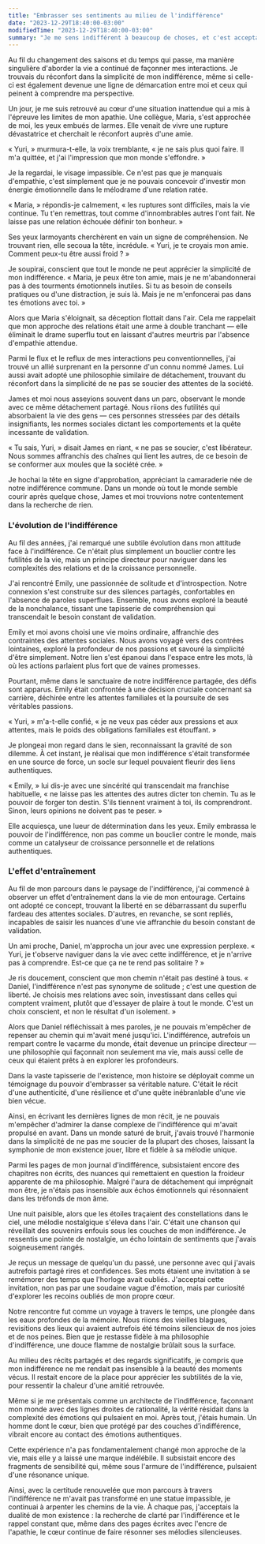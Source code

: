 ```yaml
---
title: "Embrasser ses sentiments au milieu de l'indifférence"
date: "2023-12-29T18:40:00-03:00"
modifiedTime: "2023-12-29T18:40:00-03:00"
summary: "Je me sens indifférent à beaucoup de choses, et c'est acceptable."
---
```


Au fil du changement des saisons et du temps qui passe, ma manière singulière d'aborder la vie a continué de façonner mes interactions. Je trouvais du réconfort dans la simplicité de mon indifférence, même si celle-ci est également devenue une ligne de démarcation entre moi et ceux qui peinent à comprendre ma perspective.

Un jour, je me suis retrouvé au cœur d'une situation inattendue qui a mis à l'épreuve les limites de mon apathie. Une collègue, Maria, s'est approchée de moi, les yeux embués de larmes. Elle venait de vivre une rupture dévastatrice et cherchait le réconfort auprès d'une amie.

« Yuri, » murmura-t-elle, la voix tremblante, « je ne sais plus quoi faire. Il m'a quittée, et j'ai l'impression que mon monde s'effondre. »

Je la regardai, le visage impassible. Ce n'est pas que je manquais d'empathie, c'est simplement que je ne pouvais concevoir d'investir mon énergie émotionnelle dans le mélodrame d'une relation ratée.

« Maria, » répondis-je calmement, « les ruptures sont difficiles, mais la vie continue. Tu t'en remettras, tout comme d'innombrables autres l'ont fait. Ne laisse pas une relation échouée définir ton bonheur. »

Ses yeux larmoyants cherchèrent en vain un signe de compréhension. Ne trouvant rien, elle secoua la tête, incrédule. « Yuri, je te croyais mon amie. Comment peux-tu être aussi froid ? »

Je soupirai, conscient que tout le monde ne peut apprécier la simplicité de mon indifférence. « Maria, je peux être ton amie, mais je ne m'abandonnerai pas à des tourments émotionnels inutiles. Si tu as besoin de conseils pratiques ou d'une distraction, je suis là. Mais je ne m'enfoncerai pas dans tes émotions avec toi. »

Alors que Maria s'éloignait, sa déception flottait dans l'air. Cela me rappelait que mon approche des relations était une arme à double tranchant — elle éliminait le drame superflu tout en laissant d'autres meurtris par l'absence d'empathie attendue.

Parmi le flux et le reflux de mes interactions peu conventionnelles, j'ai trouvé un allié surprenant en la personne d'un connu nommé James. Lui aussi avait adopté une philosophie similaire de détachement, trouvant du réconfort dans la simplicité de ne pas se soucier des attentes de la société.

James et moi nous asseyions souvent dans un parc, observant le monde avec ce même détachement partagé. Nous riions des futilités qui absorbaient la vie des gens — ces personnes stressées par des détails insignifiants, les normes sociales dictant les comportements et la quête incessante de validation.

« Tu sais, Yuri, » disait James en riant, « ne pas se soucier, c'est libérateur. Nous sommes affranchis des chaînes qui lient les autres, de ce besoin de se conformer aux moules que la société crée. »

Je hochai la tête en signe d'approbation, appréciant la camaraderie née de notre indifférence commune. Dans un monde où tout le monde semble courir après quelque chose, James et moi trouvions notre contentement dans la recherche de rien.

### L'évolution de l'indifférence

Au fil des années, j'ai remarqué une subtile évolution dans mon attitude face à l'indifférence. Ce n'était plus simplement un bouclier contre les futilités de la vie, mais un principe directeur pour naviguer dans les complexités des relations et de la croissance personnelle.

J'ai rencontré Emily, une passionnée de solitude et d'introspection. Notre connexion s'est construite sur des silences partagés, confortables en l'absence de paroles superflues. Ensemble, nous avons exploré la beauté de la nonchalance, tissant une tapisserie de compréhension qui transcendait le besoin constant de validation.

Emily et moi avons choisi une vie moins ordinaire, affranchie des contraintes des attentes sociales. Nous avons voyagé vers des contrées lointaines, exploré la profondeur de nos passions et savouré la simplicité d'être simplement. Notre lien s'est épanoui dans l'espace entre les mots, là où les actions parlaient plus fort que de vaines promesses.

Pourtant, même dans le sanctuaire de notre indifférence partagée, des défis sont apparus. Emily était confrontée à une décision cruciale concernant sa carrière, déchirée entre les attentes familiales et la poursuite de ses véritables passions.

« Yuri, » m'a-t-elle confié, « je ne veux pas céder aux pressions et aux attentes, mais le poids des obligations familiales est étouffant. »

Je plongeai mon regard dans le sien, reconnaissant la gravité de son dilemme. À cet instant, je réalisai que mon indifférence s'était transformée en une source de force, un socle sur lequel pouvaient fleurir des liens authentiques.

« Emily, » lui dis-je avec une sincérité qui transcendait ma franchise habituelle, « ne laisse pas les attentes des autres dicter ton chemin. Tu as le pouvoir de forger ton destin. S'ils tiennent vraiment à toi, ils comprendront. Sinon, leurs opinions ne doivent pas te peser. »

Elle acquiesça, une lueur de détermination dans les yeux. Emily embrassa le pouvoir de l'indifférence, non pas comme un bouclier contre le monde, mais comme un catalyseur de croissance personnelle et de relations authentiques.

### L'effet d'entraînement

Au fil de mon parcours dans le paysage de l'indifférence, j'ai commencé à observer un effet d'entraînement dans la vie de mon entourage. Certains ont adopté ce concept, trouvant la liberté en se débarrassant du superflu fardeau des attentes sociales. D'autres, en revanche, se sont repliés, incapables de saisir les nuances d'une vie affranchie du besoin constant de validation.

Un ami proche, Daniel, m'approcha un jour avec une expression perplexe. « Yuri, je t'observe naviguer dans la vie avec cette indifférence, et je n'arrive pas à comprendre. Est-ce que ça ne te rend pas solitaire ? »

Je ris doucement, conscient que mon chemin n'était pas destiné à tous. « Daniel, l'indifférence n'est pas synonyme de solitude ; c'est une question de liberté. Je choisis mes relations avec soin, investissant dans celles qui comptent vraiment, plutôt que d'essayer de plaire à tout le monde. C'est un choix conscient, et non le résultat d'un isolement. »

Alors que Daniel réfléchissait à mes paroles, je ne pouvais m'empêcher de repenser au chemin qui m'avait mené jusqu'ici. L'indifférence, autrefois un rempart contre le vacarme du monde, était devenue un principe directeur — une philosophie qui façonnait non seulement ma vie, mais aussi celle de ceux qui étaient prêts à en explorer les profondeurs.

Dans la vaste tapisserie de l'existence, mon histoire se déployait comme un témoignage du pouvoir d'embrasser sa véritable nature. C'était le récit d'une authenticité, d'une résilience et d'une quête inébranlable d'une vie bien vécue.

Ainsi, en écrivant les dernières lignes de mon récit, je ne pouvais m'empêcher d'admirer la danse complexe de l'indifférence qui m'avait propulsé en avant. Dans un monde saturé de bruit, j'avais trouvé l'harmonie dans la simplicité de ne pas me soucier de la plupart des choses, laissant la symphonie de mon existence jouer, libre et fidèle à sa mélodie unique.

Parmi les pages de mon journal d'indifférence, subsistaient encore des chapitres non écrits, des nuances qui remettaient en question la froideur apparente de ma philosophie. Malgré l'aura de détachement qui imprégnait mon être, je n'étais pas insensible aux échos émotionnels qui résonnaient dans les tréfonds de mon âme.

Une nuit paisible, alors que les étoiles traçaient des constellations dans le ciel, une mélodie nostalgique s'éleva dans l'air. C'était une chanson qui réveillait des souvenirs enfouis sous les couches de mon indifférence. Je ressentis une pointe de nostalgie, un écho lointain de sentiments que j'avais soigneusement rangés.

Je reçus un message de quelqu'un du passé, une personne avec qui j'avais autrefois partagé rires et confidences. Ses mots étaient une invitation à se remémorer des temps que l'horloge avait oubliés. J'acceptai cette invitation, non pas par une soudaine vague d'émotion, mais par curiosité d'explorer les recoins oubliés de mon propre cœur.

Notre rencontre fut comme un voyage à travers le temps, une plongée dans les eaux profondes de la mémoire. Nous riions des vieilles blagues, revisitions des lieux qui avaient autrefois été témoins silencieux de nos joies et de nos peines. Bien que je restasse fidèle à ma philosophie d'indifférence, une douce flamme de nostalgie brûlait sous la surface.

Au milieu des récits partagés et des regards significatifs, je compris que mon indifférence ne me rendait pas insensible à la beauté des moments vécus. Il restait encore de la place pour apprécier les subtilités de la vie, pour ressentir la chaleur d'une amitié retrouvée.

Même si je me présentais comme un architecte de l'indifférence, façonnant mon monde avec des lignes droites de rationalité, la vérité résidait dans la complexité des émotions qui pulsaient en moi. Après tout, j'étais humain. Un homme dont le cœur, bien que protégé par des couches d'indifférence, vibrait encore au contact des émotions authentiques.

Cette expérience n'a pas fondamentalement changé mon approche de la vie, mais elle y a laissé une marque indélébile. Il subsistait encore des fragments de sensibilité qui, même sous l'armure de l'indifférence, pulsaient d'une résonance unique.

Ainsi, avec la certitude renouvelée que mon parcours à travers l'indifférence ne m'avait pas transformé en une statue impassible, je continuai à arpenter les chemins de la vie. À chaque pas, j'acceptais la dualité de mon existence : la recherche de clarté par l'indifférence et le rappel constant que, même dans des pages écrites avec l'encre de l'apathie, le cœur continue de faire résonner ses mélodies silencieuses.
